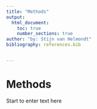 ```yaml
---
title: "Methods"
output:
  html_document:
    toc: true
    number_sections: true
author: "by: Stijn van Helmondt"
bibliography: references.bib


---
```


# Methods

Start to enter text here